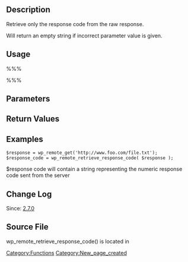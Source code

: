 == Description ==

Retrieve only the response code from the raw response.

Will return an empty string if incorrect parameter value is given.

== Usage ==

%%% <?php wp_remote_retrieve_response_code( $response ); ?> %%%

== Parameters ==

{{Parameter|$response|array|HTTP response.|required}}

== Return Values ==

{{Return||integer|the response code. Empty string on incorrect parameter given.}}

== Examples ==

<pre>
$response = wp_remote_get('http://www.foo.com/file.txt');
$response_code = wp_remote_retrieve_response_code( $response );
</pre>

$response code will contain a string representing the numeric response code sent from the server


== Change Log ==

Since: [[Version 2.7.0|2.7.0]]

== Source File ==

wp_remote_retrieve_response_code() is located in {{Trac|wp-includes/http.php}}

[[Category:Functions]]

[[Category:New_page_created]]
